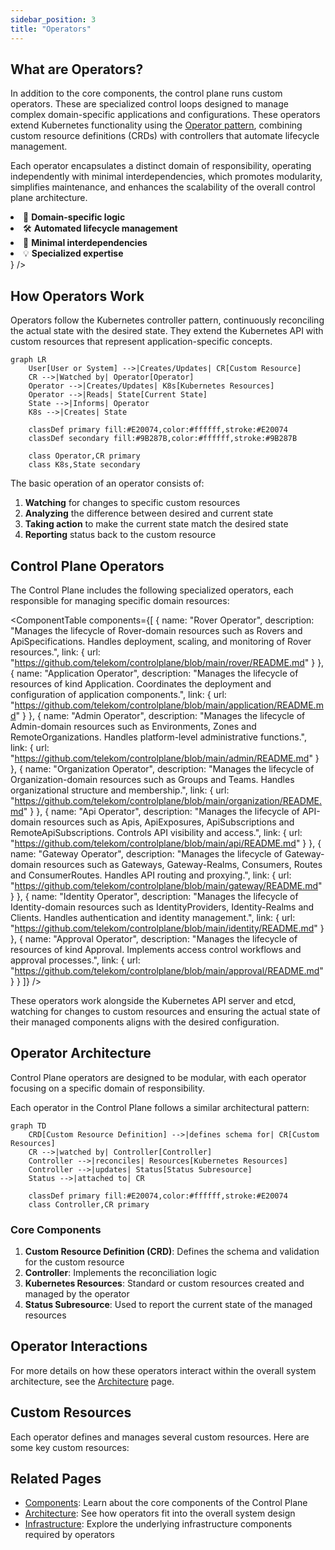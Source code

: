 ```yaml
---
sidebar_position: 3
title: "Operators"
---
```



<NoAutoTitle />

<PageHeader 
  title="Control Plane Operators"
  description="Specialized controllers that extend Kubernetes with domain-specific functionality"
/>

## What are Operators?

<div className="row">
  <div className="col col--8">
    <p>
      In addition to the core components, the control plane runs custom operators. These are specialized control loops designed to manage complex domain-specific applications and configurations. These operators extend Kubernetes functionality using the <a href="https://kubernetes.io/docs/concepts/extend-kubernetes/operator/">Operator pattern</a>, combining custom resource definitions (CRDs) with controllers that automate lifecycle management.
    </p>
    <p>
      Each operator encapsulates a distinct domain of responsibility, operating independently with minimal interdependencies, which promotes modularity, simplifies maintenance, and enhances the scalability of the overall control plane architecture.
    </p>
  </div>
  <div className="col col--4">
    <FeatureCard
      title="Operator Benefits"
      description={
        <ul>
          <li>🔧 <b>Domain-specific logic</b></li>
          <li>🛠️ <b>Automated lifecycle management</b></li>
          <li>🔗 <b>Minimal interdependencies</b></li>
          <li>💡 <b>Specialized expertise</b></li>
        </ul>
      }
    />
  </div>
</div>

## How Operators Work

<InfoSection type="info" title="Operator Pattern">
  Operators follow the Kubernetes controller pattern, continuously reconciling the actual state with the desired state. They extend the Kubernetes API with custom resources that represent application-specific concepts.
</InfoSection>

```mermaid
graph LR
    User[User or System] -->|Creates/Updates| CR[Custom Resource]
    CR -->|Watched by| Operator[Operator]
    Operator -->|Creates/Updates| K8s[Kubernetes Resources]
    Operator -->|Reads| State[Current State]
    State -->|Informs| Operator
    K8s -->|Creates| State
    
    classDef primary fill:#E20074,color:#ffffff,stroke:#E20074
    classDef secondary fill:#9B287B,color:#ffffff,stroke:#9B287B
    
    class Operator,CR primary
    class K8s,State secondary
```

The basic operation of an operator consists of:

1. **Watching** for changes to specific custom resources
2. **Analyzing** the difference between desired and current state
3. **Taking action** to make the current state match the desired state
4. **Reporting** status back to the custom resource

## Control Plane Operators

The Control Plane includes the following specialized operators, each responsible for managing specific domain resources:

<ComponentTable 
  components={[
    {
      name: "Rover Operator",
      description: "Manages the lifecycle of Rover-domain resources such as Rovers and ApiSpecifications. Handles deployment, scaling, and monitoring of Rover resources.",
      link: {
        url: "https://github.com/telekom/controlplane/blob/main/rover/README.md"
      }
    },
    {
      name: "Application Operator",
      description: "Manages the lifecycle of resources of kind Application. Coordinates the deployment and configuration of application components.",
      link: {
        url: "https://github.com/telekom/controlplane/blob/main/application/README.md"
      }
    },
    {
      name: "Admin Operator",
      description: "Manages the lifecycle of Admin-domain resources such as Environments, Zones and RemoteOrganizations. Handles platform-level administrative functions.",
      link: {
        url: "https://github.com/telekom/controlplane/blob/main/admin/README.md"
      }
    },
    {
      name: "Organization Operator",
      description: "Manages the lifecycle of Organization-domain resources such as Groups and Teams. Handles organizational structure and membership.",
      link: {
        url: "https://github.com/telekom/controlplane/blob/main/organization/README.md"
      }
    },
    {
      name: "Api Operator",
      description: "Manages the lifecycle of API-domain resources such as Apis, ApiExposures, ApiSubscriptions and RemoteApiSubscriptions. Controls API visibility and access.",
      link: {
        url: "https://github.com/telekom/controlplane/blob/main/api/README.md"
      }
    },
    {
      name: "Gateway Operator",
      description: "Manages the lifecycle of Gateway-domain resources such as Gateways, Gateway-Realms, Consumers, Routes and ConsumerRoutes. Handles API routing and proxying.",
      link: {
        url: "https://github.com/telekom/controlplane/blob/main/gateway/README.md"
      }
    },
    {
      name: "Identity Operator",
      description: "Manages the lifecycle of Identity-domain resources such as IdentityProviders, Identity-Realms and Clients. Handles authentication and identity management.",
      link: {
        url: "https://github.com/telekom/controlplane/blob/main/identity/README.md"
      }
    },
    {
      name: "Approval Operator",
      description: "Manages the lifecycle of resources of kind Approval. Implements access control workflows and approval processes.",
      link: {
        url: "https://github.com/telekom/controlplane/blob/main/approval/README.md"
      }
    }
  ]}
/>

These operators work alongside the Kubernetes API server and etcd, watching for changes to custom resources and ensuring the actual state of their managed components aligns with the desired configuration.

## Operator Architecture

<InfoSection type="note" title="Modular Design">
  Control Plane operators are designed to be modular, with each operator focusing on a specific domain of responsibility.
</InfoSection>

Each operator in the Control Plane follows a similar architectural pattern:

```mermaid
graph TD
    CRD[Custom Resource Definition] -->|defines schema for| CR[Custom Resources]
    CR -->|watched by| Controller[Controller]
    Controller -->|reconciles| Resources[Kubernetes Resources]
    Controller -->|updates| Status[Status Subresource]
    Status -->|attached to| CR
    
    classDef primary fill:#E20074,color:#ffffff,stroke:#E20074
    class Controller,CR primary
```

### Core Components

1. **Custom Resource Definition (CRD)**: Defines the schema and validation for the custom resource
2. **Controller**: Implements the reconciliation logic
3. **Kubernetes Resources**: Standard or custom resources created and managed by the operator
4. **Status Subresource**: Used to report the current state of the managed resources

## Operator Interactions

<CardGrid columns={2}>
  <FeatureCard
    title="Rover & Application"
    description="The Rover Operator and Application Operator work together to deploy and manage application workloads, with Applications containing Rovers that are deployed to appropriate zones."
  />
  <FeatureCard
    title="API & Gateway"
    description="The API Operator and Gateway Operator collaborate to expose APIs to consumers, with the API Operator managing API definitions and the Gateway Operator handling routing and access control."
  />
  <FeatureCard
    title="Identity & Approval"
    description="The Identity Operator and Approval Operator cooperate on authentication and authorization, with the Identity Operator managing identities and the Approval Operator handling access approval workflows."
  />
  <FeatureCard
    title="Admin & Organization"
    description="The Admin Operator and Organization Operator establish the hierarchical structure, with Admin resources defining the platform environment and Organization resources defining team structure."
  />
</CardGrid>

For more details on how these operators interact within the overall system architecture, see the [Architecture](architecture) page.

## Custom Resources

Each operator defines and manages several custom resources. Here are some key custom resources:

<CardGrid columns={3}>
  <FeatureCard
    title="Application"
    description="Defines a logical grouping of related services and components that make up an application."
  />
  <FeatureCard
    title="Rover"
    description="Represents a deployable workload that can be scheduled on a Kubernetes cluster."
  />
  <FeatureCard
    title="API"
    description="Defines an API provided by a service, including its specifications and metadata."
  />
  <FeatureCard
    title="Team"
    description="Represents a development or operational team that owns and manages resources."
  />
  <FeatureCard
    title="Zone"
    description="Defines a deployment target with specific capabilities where workloads can run."
  />
  <FeatureCard
    title="Gateway"
    description="Configures API routing and access control for exposed services."
  />
</CardGrid>

## Related Pages

- [Components](components): Learn about the core components of the Control Plane
- [Architecture](architecture): See how operators fit into the overall system design
- [Infrastructure](infrastructure): Explore the underlying infrastructure components required by operators
